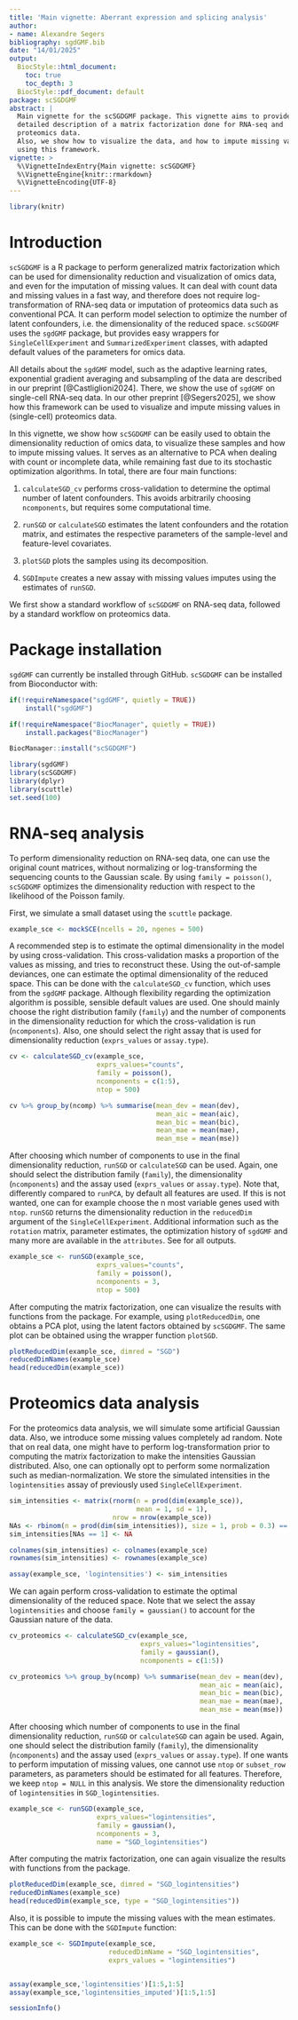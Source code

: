 ```yaml
---
title: 'Main vignette: Aberrant expression and splicing analysis'
author:
- name: Alexandre Segers
bibliography: sgdGMF.bib
date: "14/01/2025"
output: 
  BiocStyle::html_document:
    toc: true
    toc_depth: 3
  BiocStyle::pdf_document: default
package: scSGDGMF
abstract: |
  Main vignette for the scSGDGMF package. This vignette aims to provide a 
  detailed description of a matrix factorization done for RNA-seq and 
  proteomics data.
  Also, we show how to visualize the data, and how to impute missing values 
  using this framework.
vignette: >
  %\VignetteIndexEntry{Main vignette: scSGDGMF}
  %\VignetteEngine{knitr::rmarkdown}
  %\VignetteEncoding{UTF-8}
---
```

  
```r
library(knitr)
```

# Introduction

`scSGDGMF` is a R package to perform generalized matrix factorization which
can be used for dimensionality reduction and visualization of omics data, and 
even for the imputation of missing values. It can deal with count data and missing values in a fast way, and therefore 
does not require log-transformation of RNA-seq data or imputation of proteomics
data such as conventional PCA. It can perform model selection to optimize the 
number of latent confounders, i.e. the dimensionality of the reduced space. 
`scSGDGMF` uses the `sgdGMF` package, but 
provides easy wrappers for `SingleCellExperiment` and `SummarizedExperiment` 
classes, with adapted default values of the parameters for omics data.

All details about the `sgdGMF` model, such as the adaptive learning rates,
exponential gradient averaging and subsampling of the data are 
described in our preprint [@Castliglioni2024]. There, we show the use of 
`sgdGMF` on single-cell RNA-seq data. In our other preprint [@Segers2025], 
we show how this framework can be used to visualize and impute missing values 
in (single-cell) proteomics data.

In this vignette, we show how `scSGDGMF` can be easily used to obtain the
dimensionality reduction of omics data, to visualize these samples and how to 
impute missing values. It serves as an alternative to PCA when dealing with
count or incomplete data, while remaining fast due to its stochastic 
optimization algorithms. In total, there are four main functions:

1. `calculateSGD_cv` performs cross-validation to determine the optimal number
of latent confounders. This avoids arbitrarily choosing `ncomponents`, but
requires some computational time.

2. `runSGD` or `calculateSGD` estimates the latent confounders and the rotation
matrix, and estimates the respective parameters of the sample-level and 
feature-level covariates.

3. `plotSGD` plots the samples using its decomposition.

4. `SGDImpute` creates a new assay with missing values imputes using the 
estimates of `runSGD`.


We first show a standard workflow of `scSGDGMF` on RNA-seq data, followed by 
a standard workflow on proteomics data.

# Package installation

`sgdGMF` can currently be installed through GitHub.
`scSGDGMF` can be installed from Bioconductor with:

```r
if(!requireNamespace("sgdGMF", quietly = TRUE))
    install("sgdGMF")

if(!requireNamespace("BiocManager", quietly = TRUE))
    install.packages("BiocManager")

BiocManager::install("scSGDGMF")
```


```r
library(sgdGMF)
library(scSGDGMF)
library(dplyr)
library(scuttle)
set.seed(100)
```


# RNA-seq analysis

To perform dimensionality reduction on RNA-seq data, one can use the original
count matrices, without normalizing or log-transforming the sequencing
counts to the Gaussian scale. By using `family = poisson()`, `scSGDGMF` 
optimizes the dimensionality reduction with respect to the likelihood of the
Poisson family. 

First, we simulate a small dataset using the `scuttle` package.

```r
example_sce <- mockSCE(ncells = 20, ngenes = 500)
```

A recommended step is to estimate the optimal dimensionality in the model
by using cross-validation. This cross-validation masks a proportion of the
values as missing, and tries to reconstruct these. Using the out-of-sample 
deviances, one can estimate the optimal dimensionality of the reduced space.
This can be done with the `calculateSGD_cv` function, which uses 
\link{sgdgmf.cv} from the `sgdGMF` package. Although flexibility regarding
the optimization algorithm is possible, sensible default values are used. One
should mainly choose the right distribution family (`family`) and the number
of components in the dimensionality reduction for which the cross-validation is
run (`ncomponents`). Also, one should select the right assay that is used for
dimensionality reduction (`exprs_values` or `assay.type`).


```r
cv <- calculateSGD_cv(example_sce, 
                      exprs_values="counts", 
                      family = poisson(), 
                      ncomponents = c(1:5),
                      ntop = 500)

cv %>% group_by(ncomp) %>% summarise(mean_dev = mean(dev),
                                     mean_aic = mean(aic),
                                     mean_bic = mean(bic),
                                     mean_mae = mean(mae),
                                     mean_mse = mean(mse))
```

After choosing which number of components to use in the final dimensionality
reduction, `runSGD` or `calculateSGD` can be used. Again, one should select the
distribution family (`family`), the dimensionality (`ncomponents`) and the 
assay used (`exprs_values` or `assay.type`). Note that, differently compared to
`runPCA`, by default all features are used. If this is not wanted, one can 
for example choose the n most variable genes used with `ntop`. 
`runSGD` returns the dimensionality
reduction in the `reducedDim` argument of the `SingleCellExperiment`. 
Additional information such as the `rotation` matrix, parameter estimates, 
the optimization history of `sgdGMF` and many more are available in the 
`attributes`. See \link{runSGD} for all outputs. 

```r
example_sce <- runSGD(example_sce, 
                      exprs_values="counts", 
                      family = poisson(), 
                      ncomponents = 3,
                      ntop = 500)
```

After computing the matrix factorization, one can visualize the results with functions from the \link{scater} package. For example, using `plotReducedDim`, one obtains a PCA plot, using the latent factors obtained by `scSGDGMF`. The same plot can be obtained using the wrapper function `plotSGD`.

```r
plotReducedDim(example_sce, dimred = "SGD")
reducedDimNames(example_sce)
head(reducedDim(example_sce))
```

# Proteomics data analysis


For the proteomics data analysis, we will simulate some artificial Gaussian data. Also, we introduce some missing values completely ad random. Note that on real data, one might have to perform log-transformation prior to computing the matrix factorization to make the intensities Gaussian distributed. Also, one can optionally opt to perform some normalization such as median-normalization.
We store the simulated intensities in the `logintensities` assay of previously used `SingleCellExperiment`.

```r
sim_intensities <- matrix(rnorm(n = prod(dim(example_sce)), 
                                mean = 1, sd = 1),
                          nrow = nrow(example_sce))
NAs <- rbinom(n = prod(dim(sim_intensities)), size = 1, prob = 0.3) == 1
sim_intensities[NAs == 1] <- NA

colnames(sim_intensities) <- colnames(example_sce)
rownames(sim_intensities) <- rownames(example_sce)

assay(example_sce, 'logintensities') <- sim_intensities
```

We can again perform cross-validation to estimate the optimal dimensionality of the reduced space. Note that we select the assay `logintensities` and choose `family = gaussian()` to account for the Gaussian nature of the data.

```r
cv_proteomics <- calculateSGD_cv(example_sce, 
                                 exprs_values="logintensities", 
                                 family = gaussian(), 
                                 ncomponents = c(1:5))

cv_proteomics %>% group_by(ncomp) %>% summarise(mean_dev = mean(dev),
                                                mean_aic = mean(aic),
                                                mean_bic = mean(bic),
                                                mean_mae = mean(mae),
                                                mean_mse = mean(mse))
```

After choosing which number of components to use in the final dimensionality
reduction, `runSGD` or `calculateSGD` can again be used. Again, one should select the
distribution family (`family`), the dimensionality (`ncomponents`) and the 
assay used (`exprs_values` or `assay.type`). If one wants to perform imputation 
of missing values, one cannot use `ntop` or `subset_row` parameters, as parameters
should be estimated for all features. Therefore, we keep `ntop = NULL`
in this analysis. We store the dimensionality reduction of `logintensities` in 
`SGD_logintensities`.

```r
example_sce <- runSGD(example_sce, 
                      exprs_values="logintensities", 
                      family = gaussian(), 
                      ncomponents = 3,
                      name = "SGD_logintensities")
```

After computing the matrix factorization, one can again visualize the results with functions from the \link{scater} package. 

```r
plotReducedDim(example_sce, dimred = "SGD_logintensities")
reducedDimNames(example_sce)
head(reducedDim(example_sce, type = "SGD_logintensities"))
```

Also, it is possible to impute the missing values with the mean estimates. This can be done with the `SGDImpute` function:

```r
example_sce <- SGDImpute(example_sce, 
                         reducedDimName = "SGD_logintensities", 
                         exprs_values = "logintensities")


assay(example_sce,'logintensities')[1:5,1:5]
assay(example_sce,'logintensities_imputed')[1:5,1:5]
```


```r
sessionInfo()
```

